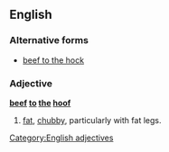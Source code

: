 ==English==

===Alternative forms===
* [[beef to the hock]]

===Adjective===
'''[[beef]] [[to]] [[the]] [[hoof]]'''

# {{Ireland|idiomatic|said of a woman}} [[fat]], [[chubby]], particularly with fat legs.

[[Category:English adjectives]]